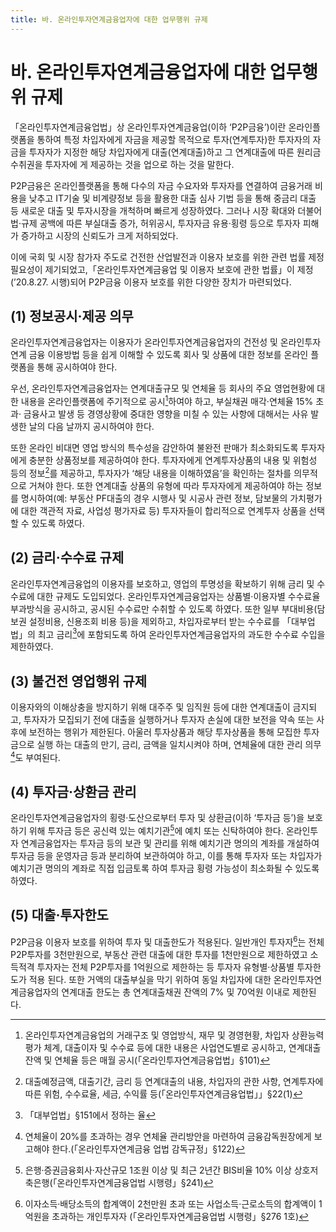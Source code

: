 ```yaml
---
title: 바. 온라인투자연계금융업자에 대한 업무행위 규제
---
```

# 바. 온라인투자연계금융업자에 대한 업무행위 규제

「온라인투자연계금융업법」상 온라인투자연계금융업(이하 ‘P2P금융’)이란 온라인플랫폼을 통하여 특정 차입자에게 자금을 제공할 목적으로 투자(연계투자)한 투자자의 자금을 투자자가 지정한 해당 차입자에게 대출(연계대출)하고 그 연계대출에 따른 원리금수취권을 투자자에 게 제공하는 것을 업으로 하는 것을 말한다.

P2P금융은 온라인플랫폼을 통해 다수의 자금 수요자와 투자자를 연결하여 금융거래 비용을 낮추고 IT기술 및 비계량정보 등을 활용한 대출 심사 기법 등을 통해 중금리 대출 등 새로운 대출 및 투자시장을 개척하며 빠르게 성장하였다. 그러나 시장 확대와 더불어 법·규제 공백에 따른 부실대출 증가, 허위공시, 투자자금 유용·횡령 등으로 투자자 피해가 증가하고 시장의 신뢰도가 크게 저하되었다.

이에 국회 및 시장 참가자 주도로 건전한 산업발전과 이용자 보호를 위한 관련 법률 제정 필요성이 제기되었고,「온라인투자연계금융업 및 이용자 보호에 관한 법률」이 제정(’20.8.27. 시행)되어 P2P금융 이용자 보호를 위한 다양한 장치가 마련되었다.

## (1) 정보공시·제공 의무
온라인투자연계금융업자는 이용자가 온라인투자연계금융업자의 건전성 및 온라인투자연계 금융 이용방법 등을 쉽게 이해할 수 있도록 회사 및 상품에 대한 정보를 온라인 플랫폼을 통해 공시하여야 한다.

우선, 온라인투자연계금융업자는 연계대출규모 및 연체율 등 회사의 주요 영업현황에 대한 내용을 온라인플랫폼에 주기적으로 공시[^1]하여야 하고, 부실채권 매각·연체율 15% 초과· 금융사고 발생 등 경영상황에 중대한 영향을 미칠 수 있는 사항에 대해서는 사유 발생한 날의 다음 날까지 공시하여야 한다.

또한 온라인 비대면 영업 방식의 특수성을 감안하여 불완전 판매가 최소화되도록 투자자에게 충분한 상품정보를 제공하여야 한다. 투자자에게 연계투자상품의 내용 및 위험성 등의 정보[^2]를 제공하고, 투자자가 ‘해당 내용을 이해하였음’을 확인하는 절차를 의무적으로 거쳐야 한다. 또한 연계대출 상품의 유형에 따라 투자자에게 제공하여야 하는 정보를 명시하여(예: 부동산 PF대출의 경우 시행사 및 시공사 관련 정보, 담보물의 가치평가에 대한 객관적 자료, 사업성 평가자료 등) 투자자들이 합리적으로 연계투자 상품을 선택할 수 있도록 하였다.

[^1]: 온라인투자연계금융업의 거래구조 및 영업방식, 재무 및 경영현황, 차입자 상환능력평가 체계, 대출이자 및 수수료 등에 대한 내용은 사업연도별로 공시하고, 연계대출 잔액 및 연체율 등은 매월 공시(「온라인투자연계금융업법」§101)
[^2]: 대출예정금액, 대출기간, 금리 등 연계대출의 내용, 차입자의 관한 사항, 연계투자에 따른 위험, 수수료율, 세금, 수익률 등(「온라인투자연계금융업법」」§22(1)

## (2) 금리·수수료 규제
온라인투자연계금융업의 이용자를 보호하고, 영업의 투명성을 확보하기 위해 금리 및 수수료에 대한 규제도 도입되었다. 온라인투자연계금융업자는 상품별·이용자별 수수료율 부과방식을 공시하고, 공시된 수수료만 수취할 수 있도록 하였다. 또한 일부 부대비용(담보권 설정비용, 신용조회 비용 등)을 제외하고, 차입자로부터 받는 수수료를 「대부업법」의 최고 금리[^3]에 포함되도록 하여 온라인투자연계금융업자의 과도한 수수료 수입을 제한하였다.

[^3]: 「대부업법」§151에서 정하는 율

## (3) 불건전 영업행위 규제
이용자와의 이해상충을 방지하기 위해 대주주 및 임직원 등에 대한 연계대출이 금지되고, 투자자가 모집되기 전에 대출을 실행하거나 투자자 손실에 대한 보전을 약속 또는 사후에 보전하는 행위가 제한된다. 아울러 투자상품과 해당 투자상품을 통해 모집한 투자금으로 실행 하는 대출의 만기, 금리, 금액을 일치시켜야 하며, 연체율에 대한 관리 의무[^4]도 부여된다.

## (4) 투자금·상환금 관리
온라인투자연계금융업자의 횡령·도산으로부터 투자 및 상환금(이하 ‘투자금 등’)을 보호 하기 위해 투자금 등은 공신력 있는 예치기관[^5]에 예치 또는 신탁하여야 한다. 온라인투자 연계금융업자는 투자금 등의 보관 및 관리를 위해 예치기관 명의의 계좌를 개설하여 투자금 등을 운영자금 등과 분리하여 보관하여야 하고, 이를 통해 투자자 또는 차입자가 예치기관 명의의 계좌로 직접 입금토록 하여 투자금 횡령 가능성이 최소화될 수 있도록 하였다.

## (5) 대출·투자한도
P2P금융 이용자 보호를 위하여 투자 및 대출한도가 적용된다. 일반개인 투자자[^6]는 전체 P2P투자를 3천만원으로, 부동산 관련 대출에 대한 투자를 1천만원으로 제한하였고 소득적격 투자자는 전체 P2P투자를 1억원으로 제한하는 등 투자자 유형별·상품별 투자한도가 적용 된다. 또한 거액의 대출부실을 막기 위하여 동일 차입자에 대한 온라인투자연계금융업자의 연계대출 한도는 총 연계대출채권 잔액의 7% 및 70억원 이내로 제한된다.


[^4]: 연체율이 20%를 초과하는 경우 연체율 관리방안을 마련하여 금융감독원장에게 보고해야 한다.(「온라인투자연계금융 업법 감독규정」§122)
[^5]: 은행·증권금융회사·자산규모 1조원 이상 및 최근 2년간 BIS비율 10% 이상 상호저축은행(「온라인투자연계금융업법 시행령」§241)
[^6]: 이자소득·배당소득의 합계액이 2천만원 초과 또는 사업소득·근로소득의 합계액이 1억원을 초과하는 개인투자자 (「온라인투자연계금융업법 시행령」§276 1호)
